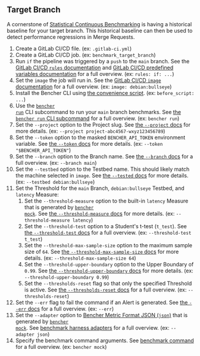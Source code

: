
## Target Branch

A cornerstone of [Statistical Continuous Benchmarking][statistical continuous benchmarking]
is having a historical baseline for your target branch.
This historical baseline can then be used to detect performance regressions in Merge Requests.

<TargetBranchCode />

1. Create a GitLab CI/CD file.
   (ex: `.gitlab-ci.yml`)
2. Create a GitLab CI/CD job.
   (ex: `benchmark_target_branch`)
3. Run `if` the pipeline was triggered by a `push` to the `main` branch.
   See the [GitLab CI/CD `rules` documentation][gitlab ci cd rules]
   and [GitLab CI/CD predefined variables documentation][gitlab ci cd redefined variables] for a full overview.
   (ex: `rules: if: ...`)
4. Set the `image` the job will run in.
   See the [GitLab CI/CD `image` documentation][gitlab ci cd image]
   for a full overview.
   (ex: `image: debian:bullseye`)
5. Install the Bencher CLI using [the convenience script][install bencher cli].
   (ex: `before_script: ...`)
6. Use the <code><a href="/docs/explanation/bencher-run/">bencher run</a></code> CLI subcommand
   to run your `main` branch benchmarks.
   See [the `bencher run` CLI subcommand][bencher run] for a full overview.
   (ex: `bencher run`)
7. Set the `--project` option to the Project slug.
   See [the `--project` docs][project option] for more details.
   (ex: `--project project-abc4567-wxyz123456789`)
8. Set the `--token` option to the masked `BENCHER_API_TOKEN` environment variable.
   See [the `--token` docs][token option] for more details.
   (ex: `--token "$BENCHER_API_TOKEN"`)
9.  Set the `--branch` option to the Branch name.
   See [the `--branch` docs][branch option] for a full overview.
   (ex: `--branch main`)
10. Set the `--testbed` option to the Testbed name.
   This should likely match the machine selected in `image`.
   See [the `--tested` docs][testbed option] for more details.
   (ex: `--testbed debian:bullseye`)
11. Set the Threshold for the `main` Branch, `debian:bullseye` Testbed, and `latency` Measure:
    1. Set the `--threshold-measure` option to the built-in `latency` Measure that is generated by <code><a href="/docs/reference/bencher-metric-format/#bencher-mock">bencher mock</a></code>.
    See [the `--threshold-measure` docs][threshold measure option] for more details.
    (ex: `--threshold-measure latency`)
    2. Set the `--threshold-test` option to a Student's t-test (`t_test`).
    See [the `--threshold-test` docs][threshold test option] for a full overview.
    (ex: `--threshold-test t_test`)
    3. Set the `--threshold-max-sample-size` option to the maximum sample size of `64`.
    See [the `--threshold-max-sample-size` docs][threshold max sample size] for more details.
    (ex: `--threshold-max-sample-size 64`)
    4. Set the `--threshold-upper-boundary` option to the Upper Boundary of `0.99`.
    See [the `--threshold-upper-boundary` docs][threshold upper boundary] for more details.
    (ex: `--threshold-upper-boundary 0.99`)
    5. Set the `--thresholds-reset` flag so that only the specified Threshold is active.
    See [the `--thresholds-reset` docs][thresholds reset] for a full overview.
    (ex: `--thresholds-reset`)
12. Set the `--err` flag to fail the command if an Alert is generated.
   See [the `--err` docs][alert err] for a full overview.
   (ex: `--err`)
13. Set the `--adapter` option to [Bencher Metric Format JSON (`json`)][bmf] that is generated by <code><a href="/docs/reference/bencher-metric-format/#bencher-mock">bencher mock</a></code>.
   See [benchmark harness adapters][adapter json] for a full overview.
   (ex: `--adapter json`)
14. Specify the benchmark command arguments.
    See [benchmark command][command argument] for a full overview.
    (ex: `bencher mock`)

[gitlab ci cd rules]: https://docs.gitlab.com/ee/ci/jobs/job_control.html#common-if-clauses-for-rules
[gitlab ci cd redefined variables]: https://docs.gitlab.com/ee/ci/variables/predefined_variables.html
[gitlab ci cd image]: https://docs.gitlab.com/ee/ci/yaml/index.html#image

[statistical continuous benchmarking]: /docs/how-to/track-benchmarks/#statistical-continuous-benchmarking
[install bencher cli]: /docs/how-to/install-cli/#install-cli-with-script
[bencher run]: /docs/explanation/bencher-run/
[project option]: /docs/explanation/bencher-run/#--project-project
[token option]: /docs/explanation/bencher-run/#--token-token
[branch option]: /docs/explanation/branch-selection/#--branch-branch
[testbed option]: /docs/explanation/bencher-run/#--testbed-testbed
[threshold measure option]: /docs/explanation/thresholds/#--threshold-measure-measure
[threshold test option]: /docs/explanation/thresholds/#--threshold-test-test
[threshold max sample size]: /docs/explanation/thresholds/#--threshold-max-sample-size-size
[threshold upper boundary]: /docs/explanation/thresholds/#--threshold-upper-boundary-boundary
[thresholds reset]: /docs/explanation/thresholds/#--thresholds-reset
[alert err]: /docs/explanation/thresholds/#--err
[bmf]: /docs/reference/bencher-metric-format/
[adapter json]: /docs/explanation/adapters/#-json
[command argument]: /docs/explanation/bencher-run/#benchmark-command